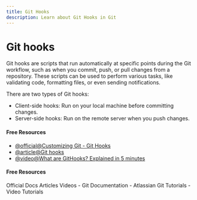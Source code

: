 ```yaml
---
title: Git Hooks
description: Learn about Git Hooks in Git
---
```


# Git hooks

Git hooks are scripts that run automatically at specific points during the Git workflow, such as when you commit, push, or pull changes from a repository. These scripts can be used to perform various tasks, like validating code, formatting files, or even sending notifications.

There are two types of Git hooks:

- Client-side hooks: Run on your local machine before committing changes.
- Server-side hooks: Run on the remote server when you push changes.

#### Free Resources

- [@official@Customizing Git - Git Hooks](https://git-scm.com/book/en/v2/Customizing-Git-Git-Hooks)
- [@article@Git hooks](https://www.atlassian.com/git/tutorials/git-hooks)
- [@video@What are GitHooks? Explained in 5 minutes](https://www.youtube.com/watch?v=1OFiiPretCM)

#### Free Resources

<Tabs defaultValue="official">
<TabsList>
<TabsTrigger value="official">Official Docs</TabsTrigger>
<TabsTrigger value="article">Articles</TabsTrigger>
<TabsTrigger value="video">Videos</TabsTrigger>
</TabsList>

<TabsContent value="official">
- <Link href="https://git-scm.com/docs">Git Documentation</Link>
</TabsContent>
<TabsContent value="article">
- <Link href="https://www.atlassian.com/git/tutorials">Atlassian Git Tutorials</Link>
</TabsContent>
<TabsContent value="video">
- <Link href="https://www.youtube.com/results?search_query=git+git-hooks+tutorial">Video Tutorials</Link>
</TabsContent>
</Tabs>
